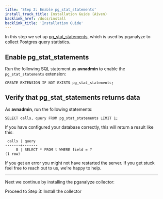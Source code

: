 ```yaml
---
title: 'Step 2: Enable pg_stat_statements'
install_track_title: Installation Guide (Aiven)
backlink_href: /docs/install
backlink_title: 'Installation Guide'
---
```


In this step we set up
[pg_stat_statements](http://www.postgresql.org/docs/current/static/pgstatstatements.html),
which is used by pganalyze to collect Postgres query statistics.

## Enable pg_stat_statements

Run the following SQL statement as **avnadmin** to enable the `pg_stat_statements` extension:

```
CREATE EXTENSION IF NOT EXISTS pg_stat_statements;
```


## Verify that pg_stat_statements returns data

As **avnadmin**, run the following statements:

```
SELECT calls, query FROM pg_stat_statements LIMIT 1;
```

If you have configured your database correctly, this will return a result like this:

```
 calls | query
-------+-------
     8 | SELECT * FROM t WHERE field = ?
(1 row)
```

If you get an error you might not have restarted the server. If you get stuck feel free to reach out to us, we're happy to help.

---

Next we continue by installing the pganalyze collector:

<Link className="btn btn-success" to="03_install_the_collector">
  Proceed to Step 3: Install the collector
</Link>
